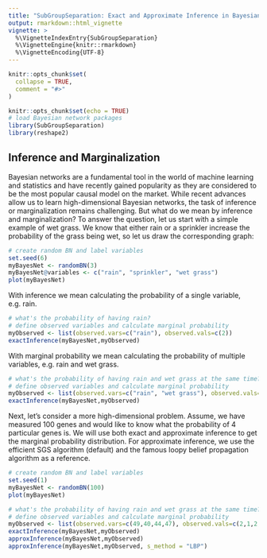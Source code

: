 ```yaml
---
title: "SubGroupSeparation: Exact and Approximate Inference in Bayesian Networks"
output: rmarkdown::html_vignette
vignette: >
  %\VignetteIndexEntry{SubGroupSeparation}
  %\VignetteEngine{knitr::rmarkdown}
  %\VignetteEncoding{UTF-8}
---
```


```r
knitr::opts_chunk$set(
  collapse = TRUE,
  comment = "#>"
)
```

```r
knitr::opts_chunk$set(echo = TRUE)
# load Bayesian network packages
library(SubGroupSeparation)
library(reshape2)
```

## Inference and Marginalization

Bayesian networks are a fundamental tool in the world of machine learning and statistics and have recently gained popularity as they are considered to be the most popular causal model on the market. While recent advances allow us to learn high-dimensional Bayesian networks, the task of inference or marginalization remains challenging. But what do we mean by inference and marginalization? To answer the question, let us start with a simple example of wet grass. We know that either rain or a sprinkler increase the probability of the grass being wet, so let us draw the corresponding graph:

```r
# create random BN and label variables 
set.seed(6)
myBayesNet <- randomBN(3)
myBayesNet@variables <- c("rain", "sprinkler", "wet grass")
plot(myBayesNet)
```

With inference we mean calculating the probability of a single variable, e.g. rain.

```r
# what's the probability of having rain?
# define observed variables and calculate marginal probability
myObserved <- list(observed.vars=c("rain"), observed.vals=c(2))
exactInference(myBayesNet,myObserved)
```

With marginal probability we mean calculating the probability of multiple variables, e.g. rain and wet grass.

```r
# what's the probability of having rain and wet grass at the same time?
# define observed variables and calculate marginal probability
myObserved <- list(observed.vars=c("rain", "wet grass"), observed.vals=c(2,2))
exactInference(myBayesNet,myObserved)
```

Next, let's consider a more high-dimensional problem. Assume, we have measured 100 genes and would like to know what the probability of 4 particular genes is. We will use both exact and approximate inference to get the marginal probability distribution. For approximate inference, we use the efficient SGS algorithm (default) and the famous loopy belief propagation algorithm as a reference. 

```r
# create random BN and label variables 
set.seed(1)
myBayesNet <- randomBN(100)
plot(myBayesNet)

# what's the probability of having rain and wet grass at the same time?
# define observed variables and calculate marginal probability
myObserved <- list(observed.vars=c(49,40,44,47), observed.vals=c(2,1,2,1))
exactInference(myBayesNet,myObserved)
approxInference(myBayesNet,myObserved)
approxInference(myBayesNet,myObserved, s_method = "LBP")
```
